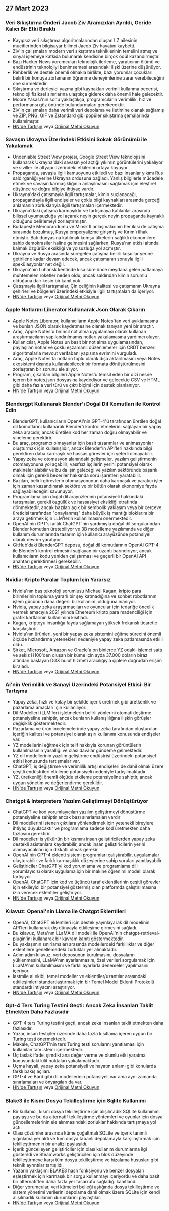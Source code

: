 

<CallToAction />

<Steps>

## 27 Mart 2023

### Veri Sıkıştırma Önderi Jacob Ziv Aramızdan Ayrıldı, Geride Kalıcı Bir Etki Bıraktı

- Kayıpsız veri sıkıştırma algoritmalarından oluşan LZ ailesinin mucitlerinden bilgisayar bilimci Jacob Ziv hayatını kaybetti.
- Ziv'in çalışmaları modern veri sıkıştırma tekniklerinin temelini atmış ve sinyal işlemeye katkıda bulunarak kendisine birçok ödül kazandırmıştır.
- Bazı Hacker News yorumcuları teknolojik ilerleme, yaratıcının ölümü ve endüstrinin teknolojiyi benimsemesi arasındaki ilişki üzerine düşünüyor.
- Rehberlik ve destek önemli olmakla birlikte, bazı yorumlar çocukları belirli bir konuya zorlamanın öğrenme deneyimlerine zarar verebileceğini öne sürmektedir.
- Sıkıştırma ve derleyici yazma gibi kaynakları verimli kullanma becerisi, teknoloji fiziksel sınırlarına ulaştıkça giderek daha önemli hale gelecektir.
- Moore Yasası'nın sonu yaklaştıkça, programcıların verimlilik, hız ve performansı göz önünde bulundurmaları gerekecektir.
- Ziv'in çalışmaları daha verimli veri depolama ve iletimine olanak sağlamış ve ZIP, PNG, GIF ve Zstandard gibi popüler sıkıştırma şemalarında kullanılmıştır.
- [HN'de Tartışın](http://news.ycombinator.com/item?id=35316836) veya [Orijinal Metni Okuyun](https://twitter.com/erlichya/status/1639973591214182400)

### Savaşın Ukrayna Üzerindeki Etkisini Sokak Görünümü ile Yakalamak

- Undeniable Street View projesi, Google Street View teknolojisini kullanarak Ukrayna'daki savaşın yol açtığı yıkımın görüntülerini yakalıyor ve siviller ile altyapı üzerindeki etkilerini ortaya koyuyor.
- Propaganda, savaşla ilgili kamuoyunu etkiledi ve bazı insanlar yıkımı Rus saldırganlığı yerine Ukrayna ordusuna bağladı. Yanlış bilgilerle mücadele etmek ve savaşın karmaşıklığının anlaşılmasını sağlamak için eleştirel düşünce ve doğru bilgiye ihtiyaç vardır.
- Ukrayna'daki çatışmayla ilgili tartışmalar, kimin suçlanacağı, propagandayla ilgili endişeler ve çoklu bilgi kaynakları arasında gerçeği anlamanın zorluklarıyla ilgili tartışmaları içermektedir.
- Ukrayna'daki çatışma karmaşıktır ve tartışmaya katılanlar arasında bilişsel uyumsuzluğa yol açarak neyin gerçek neyin propaganda kaynaklı olduğunu belirlemeyi zorlaştırmıştır.
- Budapeşte Memorandumu ve Minsk II anlaşmalarının her ikisi de çatışma sırasında bozulmuş, Rusya emperyalizme girişmiş ve Kırım'ı ilhak etmiştir. Batı dünyasına katılmak komşu ülkelerin sağlıklı ekonomilere sahip demokrasiler haline gelmesini sağlarken, Rusya'nın etkisi altında kalmak özgürlük eksikliği ve yolsuzluğa yol açmıştır.
- Ukrayna ve Rusya arasında süregelen çatışma belirli koşullar yerine getirilene kadar devam edecek, ancak çatışmanın sonuyla ilgili spekülasyonlar net değil.
- Ukrayna'nın Luhansk kentinde kısa süre önce meydana gelen patlamaya muhtemelen roketler neden oldu, ancak saldırıdan kimin sorumlu olduğuna dair kesin bir kanıt yok.
- Çatışmayla ilgili tartışmalar, Çin çeliğinin kalitesi ve çatışmanın Ukrayna şehirleri ve bölgeleri üzerindeki etkisiyle ilgili tartışmaları da içeriyor.
- [HN'de Tartışın](http://news.ycombinator.com/item?id=35312352) veya [Orijinal Metni Okuyun](https://theundeniablestreetview.com/)

### Apple Notlarını Liberator Kullanarak Json Olarak Çıkarın

- Apple Notes Liberator, kullanıcıların Apple Notes'tan veri ayıklamasına ve bunları JSON olarak kaydetmesine olanak tanıyan yeni bir araçtır.
- Araç, Apple Notes'u birincil not alma uygulaması olarak kullanan araştırmacıların yapılandırılmamış notları yakalamasına yardımcı oluyor.
- Kullanıcılar, Apple Notes'un basit bir not alma uygulamasından, paylaşılan notlar ve çoklu eşzamanlı düzenlemeler için CRDT benzeri algoritmalarla mevcut veritabanı yapısına evrimini vurguladı.
- Araç, Apple Notes'ta notların toplu olarak dışa aktarılmasını veya Notes ekosistemi dışında kullanılabilecek bir formata dönüştürülmesini zorlaştıran bir sorunu ele alıyor.
- Program, çıkarılan bilgileri Apple Notes'u temsil eden bir dizi nesne içeren bir notes.json dosyasına kaydediyor ve gelecekte CSV ve HTML gibi daha fazla veri türü ve çıktı biçimi için destek planlanıyor.
- [HN'de Tartışın](http://news.ycombinator.com/item?id=35316679) veya [Orijinal Metni Okuyun](https://github.com/HamburgChimps/apple-notes-liberator)

### Blendergpt Kullanarak Blender'ı Doğal Dil Komutları ile Kontrol Edin

- BlenderGPT, kullanıcıların OpenAI'nin GPT-4'ü tarafından üretilen doğal dil komutlarını kullanarak Blender'ı kontrol etmelerini sağlayan bir yapay zeka aracıdır, ancak üretilen kod her zaman doğru olmayabilir ve yineleme gerektirir.
- Bu araç, programcı olmayanlar için basit tasarımlar ve animasyonlar oluşturmak için kullanışlıdır, ancak Blender'ın API'leri hakkında bilgi gerektiren daha karmaşık ve hassas görevler için yeterli olmayabilir.
- Yapay zeka ve otomasyon alanındaki gelişmeler, yazılım geliştirmenin otomasyonuna yol açabilir; vasıfsız işçilerin yerini potansiyel olarak makineler alabilir ve bu da işin geleceği ve yazılım sektöründe başarılı olmak için gerekli beceriler hakkında soru işaretleri yaratabilir.
- Bazıları, belirli görevlerin otomasyonunun daha karmaşık ve yaratıcı işler için zaman kazandırarak sektöre ve bir bütün olarak ekonomiye fayda sağlayabileceğini savunuyor.
- Programlama için doğal dil arayüzlerinin potansiyeli hakkındaki tartışmalar, gerekli özgüllük ve hassasiyet eksikliği etrafında dönmektedir, ancak bazıları açık bir sembolik yaklaşım veya bir çerçeve üreticisi tarafından "onaylanmış" daha büyük iş mantığı bloklarını bir araya getirmek için LLM'lerin kullanılmasını önermektedir.
- OpenAI'nin GPT'si artık ChatGPT'nin yardımıyla doğal dil sorgularından Blender komutları üretebiliyor ve 3B modelleme yazılımında ve diğer kullanım durumlarında tasarım için kullanıcı arayüzünde potansiyel olarak devrim yaratıyor.
- GitHub'daki BlenderGPT deposu, doğal dil komutlarının OpenAI GPT-4 ile Blender'ı kontrol etmesini sağlayan bir uzantı barındırıyor, ancak kullanıcıların kodu yeniden çalıştırması ve geçerli bir OpenAI API anahtarı gerektirmesi gerekebilir.
- [HN'de Tartışın](http://news.ycombinator.com/item?id=35320571) veya [Orijinal Metni Okuyun](https://github.com/gd3kr/BlenderGPT)

### Nvidia: Kripto Paralar Toplum İçin Yararsız

- Nvidia'nın baş teknoloji sorumlusu Michael Kagan, kripto para birimlerinin topluma yararlı bir şey katmadığına ve sohbet robotlarının işlem gücünün daha değerli bir kullanımı olduğuna inanıyor.
- Nvidia, yapay zeka araştırmacıları ve oyuncular için tedariğe öncelik vermek amacıyla 2021 yılında Ethereum kripto para madenciliği için grafik kartlarının kullanımını kısıtladı.
- Kagan, kriptoyu insanlığa fayda sağlamayan yüksek frekanslı ticaretle karşılaştırdı.
- Nvidia'nın ürünleri, yeni bir yapay zeka sistemini eğitme sürecini önemli ölçüde hızlandırma yetenekleri nedeniyle yapay zeka patlamasında etkili oldu.
- Şirket, Microsoft, Amazon ve Oracle'a on binlerce YZ odaklı işlemci sattı ve sekiz H100'den oluşan bir küme için ayda 37.000 doların biraz altından başlayan DGX bulut hizmeti aracılığıyla çiplere doğrudan erişim kiraladı.
- [HN'de Tartışın](http://news.ycombinator.com/item?id=35317464) veya [Orijinal Metni Okuyun](https://www.theguardian.com/technology/2023/mar/26/cryptocurrencies-add-nothing-useful-to-society-nvidia-chatbots-processing-crypto-mining)

### Ai'nin Verimlilik ve Sanayi Üzerindeki Potansiyel Etkisi: Bir Tartışma

- Yapay zeka, hızlı ve kolay bir şekilde içerik üretmek gibi üretkenlik ve pazarlama amaçları için kullanılıyor.
- Dil Modelleri (LLM'ler) işletmelerin belirli yönlerini otomatikleştirme potansiyeline sahiptir, ancak bunların kullanışlılığına ilişkin görüşler değişiklik göstermektedir.
- Pazarlama ve ürün incelemelerinde yapay zeka tarafından oluşturulan içeriğin kalitesi ve potansiyel olarak aşırı kullanımı konusunda endişeler var.
- YZ modellerini eğitmek için telif hakkıyla korunan görüntülerin kullanılmasının yasallığı ve olası davalar gündeme gelmektedir.
- YZ dil modellerinin yazılım geliştirme endüstrisi üzerindeki potansiyel etkisi konusunda tartışmalar var.
- ChatGPT, iş değiştirme ve verimlilik artışı endişeleri de dahil olmak üzere çeşitli endüstrileri etkileme potansiyeli nedeniyle tartışılmaktadır.
- YZ, üretkenliği önemli ölçüde etkileme potansiyeline sahiptir, ancak uygun yönetim ve değerlendirme gereklidir.
- [HN'de Tartışın](http://news.ycombinator.com/item?id=35312694) veya [Orijinal Metni Okuyun](https://oneusefulthing.substack.com/p/superhuman-what-can-ai-do-in-30-minutes)

### Chatgpt & Interpreters Yazılım Geliştirmeyi Dönüştürüyor

- ChatGPT ve kod yorumlayıcıları yazılım geliştirmeyi dönüştürme potansiyeline sahiptir ancak bazı sınırlamaları vardır
- Dil modellerini istenen çıktılara yönlendirmek için yetenekli bireylere ihtiyaç duyulacaktır ve programlama sadece kod üretmekten daha fazlasını gerektirir
- Dil modelleri iş yükünün bir kısmını insan geliştiricilerden yapay zeka destekli asistanlara kaydırabilir, ancak insan geliştiricilerin yerini alamayacakları için dikkatli olmak gerekir
- OpenAI'nin GPT-4 eklenti sistemi programları çalıştırabilir, uygulamalar oluşturabilir ve farklı karmaşıklık düzeylerine sahip soruları yanıtlayabilir
- Geliştiriciler ChatGPT'yi kod yorumlama ve programlama dili yorumlayıcısı olarak uygulama için bir makine öğrenimi modeli olarak tartışıyor
- OpenAI, ChatGPT için kod ve üçüncü taraf eklentilerinin çeşitli görevler için etkileyici bir potansiyel göstermiş olan platformda çalıştırılmasına izin verecek eklentiler geliştiriyor.
- [HN'de Tartışın](http://news.ycombinator.com/item?id=35312609) veya [Orijinal Metni Okuyun](https://andrewmayneblog.wordpress.com/2023/03/23/chatgpt-code-interpreter-magic/)

### Kılavuz: Openai'nin Llama ile Chatgpt Eklentileri

- OpenAI, ChatGPT eklentileri için destek yayınlayarak dil modelinin API'leri kullanarak dış dünyayla etkileşime girmesini sağladı.
- Bu kılavuz, Meta'nın LLaMA dil modeli ile OpenAI'nin chatgpt-retrieval-plugin'ini kullanarak bir kavram kanıtı göstermektedir.
- Bu yaklaşımın sınırlamaları arasında modellerdeki farklılıklar ve diğer eklentilere genellemedeki zorluklar yer almaktadır.
- Adım adım kılavuz, veri deposunun kurulmasını, dosyaların yüklenmesini, LLaMA'nın ayarlanmasını, özel verileri sorgulamak için LLaMA'nın kullanılmasını ve farklı ayarlarla denemeler yapılmasını içeriyor.
- lastmile ai ekibi, temel modeller ve eklentiler/uzantılar arasındaki etkileşimleri standartlaştırmak için bir Temel Model Eklenti Protokolü standardı ihtiyacını araştırıyor.
- [HN'de Tartışın](http://news.ycombinator.com/item?id=35315542) veya [Orijinal Metni Okuyun](https://blog.lastmileai.dev/using-openais-retrieval-plugin-with-llama-d2e0b6732f14)

### Gpt-4 Ters Turing Testini Geçti: Ancak Zeka İnsanları Taklit Etmekten Daha Fazlasıdır

- GPT-4 ters Turing testini geçti, ancak zeka insanları taklit etmekten daha fazlasıdır.
- Yazar, insan testçiler üzerinde daha fazla kısıtlama içeren uygun bir Turing testi önermektedir.
- Makale, ChatGPT'nin ters Turing testi sorularını yanıtlaması için kullanılan tam istemi içermektedir.
- Üç taslak ifade, şimdiki ana değer verme ve olumlu etki yaratma konusundaki kilit noktaları yakalamaktadır.
- Uçma hayali, yapay zeka potansiyeli ve hayatın anlamı gibi konularda farklı bakış açıları.
- GPT-4 ve Bard gibi dil modellerinin potansiyeli var ama aynı zamanda sınırlamaları ve önyargıları da var.
- [HN'de Tartışın](http://news.ycombinator.com/item?id=35313171) veya [Orijinal Metni Okuyun](https://gist.github.com/rain-1/3bf56122b0ebeac929dff0f881ee8e4c)

### Blake3 ile Kısmi Dosya Tekilleştirme için Sqlite Kullanımı

- Bir kullanıcı, kısmi dosya tekilleştirme için alışılmadık SQLite kullanımını paylaştı ve bu da alternatif tekilleştirme yöntemleri ve oyunlar için dosya güncellemelerinin ele alınmasındaki zorluklar hakkında tartışmaya yol açtı.
- Olası çözümler arasında küme çoğaltmalı SQLite ve içerik tanımlı yığınlama yer aldı ve tüm dosya tabanlı depolamayla karşılaştırmak için tekilleştirmenin bir analizi paylaşıldı.
- İçerik güncelleyen geliştiriciler için olası kullanım durumlarına ilgi gösterildi ve Steamworks geliştiricileri için blok düzeyinde tekilleştirmeye karşı tüm dosya tekilleştirme ve hizalama hususları gibi teknik ayrıntılar tartışıldı.
- Yazarın yaklaşımı BLAKE3 hash fonksiyonu ve benzer dosyaları eşleştirmek için karmaşık bir sorgu kullanmayı içeriyordu ve daha basit bir alternatiften daha fazla yer tasarrufu sağladığı kanıtlandı.
- Diğer yorumcular, veri kümeleri belleği aştığında dosya tekilleştirme ve sistem yönetimi verilerini depolama dahil olmak üzere SQLite için kendi alışılmadık kullanım durumlarını paylaştılar.
- [HN'de Tartışın](http://news.ycombinator.com/item?id=35317419) veya [Orijinal Metni Okuyun](https://sqlite.org/forum/forumpost/7fecf11e42c71a91?raw)

</Steps>
